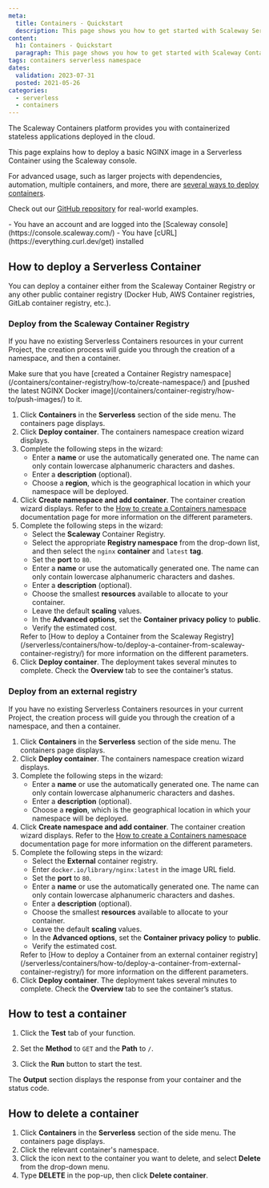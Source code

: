 ```yaml
---
meta:
  title: Containers - Quickstart
  description: This page shows you how to get started with Scaleway Serverless Containers
content:
  h1: Containers - Quickstart
  paragraph: This page shows you how to get started with Scaleway Containers
tags: containers serverless namespace
dates:
  validation: 2023-07-31
  posted: 2021-05-26
categories:
  - serverless
  - containers
---
```


The Scaleway Containers platform provides you with containerized stateless applications deployed in the cloud.

This page explains how to deploy a basic NGINX image in a Serverless Container using the Scaleway console.

For advanced usage, such as larger projects with dependencies, automation, multiple containers, and more, there are [several ways to deploy containers](/serverless/containers/reference-content/deploy-container/).

Check out our [GitHub repository](https://github.com/scaleway/serverless-examples) for real-world examples.

<Macro id="iam-requirements" />

<Message type="requirement">
  - You have an account and are logged into the [Scaleway console](https://console.scaleway.com/)
  - You have [cURL](https://everything.curl.dev/get) installed 
</Message>

## How to deploy a Serverless Container

You can deploy a container either from the Scaleway Container Registry or any other public container registry (Docker Hub, AWS Container registries, GitLab container registry, etc.).

### Deploy from the Scaleway Container Registry

If you have no existing Serverless Containers resources in your current Project, the creation process will guide you through the creation of a namespace, and then a container.

<Message type="note">
  Make sure that you have [created a Container Registry namespace](/containers/container-registry/how-to/create-namespace/) and [pushed the latest NGINX Docker image](/containers/container-registry/how-to/push-images/) to it.
</Message>

1. Click **Containers** in the **Serverless** section of the side menu. The containers page displays.
2. Click **Deploy container**. The containers namespace creation wizard displays.
3. Complete the following steps in the wizard: 
    - Enter a **name** or use the automatically generated one. The name can only contain lowercase alphanumeric characters and dashes.
    - Enter a **description** (optional). 
    - Choose a **region**, which is the geographical location in which your namespace will be deployed.
4. Click **Create namespace and add container**. The container creation wizard displays.
    <Message type="note">
      Refer to the [How to create a Containers namespace](/serverless/containers/how-to/create-a-containers-namespace/) documentation page for more information on the different parameters.
    </Message>
5. Complete the following steps in the wizard:
    - Select the **Scaleway** Container Registry.
    - Select the appropriate **Registry namespace** from the drop-down list, and then select the `nginx` **container** and `latest` **tag**.
    - Set the **port** to `80`.
    - Enter a **name** or use the automatically generated one. The name can only contain lowercase alphanumeric characters and dashes.
    - Enter a **description** (optional).
    - Choose the smallest **resources** available to allocate to your container.
    - Leave the default **scaling** values.
    - In the **Advanced options**, set the **Container privacy policy** to **public**.
    - Verify the estimated cost.
    <Message type="note">
      Refer to [How to deploy a Container from the Scaleway Registry](/serverless/containers/how-to/deploy-a-container-from-scaleway-container-registry/) for more information on the different parameters.
    </Message>
6. Click **Deploy container**. The deployment takes several minutes to complete. Check the **Overview** tab to see the container’s status.

### Deploy from an external registry

If you have no existing Serverless Containers resources in your current Project, the creation process will guide you through the creation of a namespace, and then a container.

1. Click **Containers** in the **Serverless** section of the side menu. The containers page displays.
2. Click **Deploy container**. The containers namespace creation wizard displays.
3. Complete the following steps in the wizard: 
    - Enter a **name** or use the automatically generated one. The name can only contain lowercase alphanumeric characters and dashes.
    - Enter a **description** (optional). 
    - Choose a **region**, which is the geographical location in which your namespace will be deployed.
4. Click **Create namespace and add container**. The container creation wizard displays.
    <Message type="note">
      Refer to the [How to create a Containers namespace](/serverless/containers/how-to/create-a-containers-namespace/) documentation page for more information on the different parameters.
    </Message>
5. Complete the following steps in the wizard:
    - Select the **External** container registry.
    - Enter `docker.io/library/nginx:latest` in the image URL field.
    - Set the **port** to `80`.
    - Enter a **name** or use the automatically generated one. The name can only contain lowercase alphanumeric characters and dashes.
    - Enter a **description** (optional).
    - Choose the smallest **resources** available to allocate to your container.
    - Leave the default **scaling** values.
    - In the **Advanced options**, set the **Container privacy policy** to **public**.
    - Verify the estimated cost.
    <Message type="note">
      Refer to [How to deploy a Container from an external container registry](/serverless/containers/how-to/deploy-a-container-from-external-container-registry/) for more information on the different parameters.
    </Message>
6. Click **Deploy container**. The deployment takes several minutes to complete. Check the **Overview** tab to see the container’s status.

## How to test a container

1. Click the **Test** tab of your function.

2. Set the **Method** to `GET` and the **Path** to `/`.

3. Click the **Run** button to start the test.

The **Output** section displays the response from your container and the status code.

## How to delete a container

1. Click **Containers** in the **Serverless** section of the side menu. The containers page displays.
2. Click the relevant container's namespace.
3. Click the <Icon name="more" /> icon next to the container you want to delete, and select **Delete** from the drop-down menu.
4. Type **DELETE** in the pop-up, then click **Delete container**.